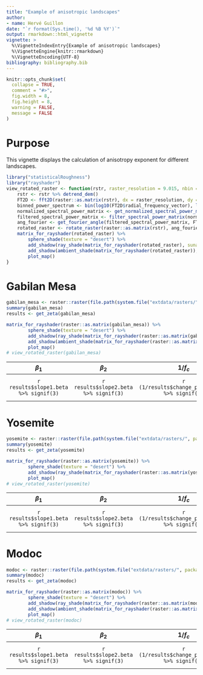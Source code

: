 ```yaml
---
title: "Example of anisotropic landscapes"
author:
- name: Hervé Guillon
date: "`r format(Sys.time(), '%d %B %Y')`"
output: rmarkdown::html_vignette
vignette: >
  %\VignetteIndexEntry{Example of anisotropic landscapes}
  %\VignetteEngine{knitr::rmarkdown}
  %\VignetteEncoding{UTF-8}
bibliography: bibliography.bib
---
```


```r
knitr::opts_chunk$set(
  collapse = TRUE,
  comment = "#>",
  fig.width = 8, 
  fig.height = 8,
  warning = FALSE,
  message = FALSE
)
```

# Purpose

This vignette displays the calculation of anisotropy exponent for different landscapes.

```r
library("statisticalRoughness")
library("rayshader")
view_rotated_raster <- function(rstr, raster_resolution = 9.015, nbin = 50, .Hann = TRUE, .quantile_prob = c(0.9999)){
	rstr <- rstr %>% detrend_dem() 
	FT2D <- fft2D(raster::as.matrix(rstr), dx = raster_resolution, dy = raster_resolution, Hann = .Hann)
	binned_power_spectrum <- bin(log10(FT2D$radial_frequency_vector), log10(FT2D$spectral_power_vector), nbin) %>% na.omit()
	normalized_spectral_power_matrix <- get_normalized_spectral_power_matrix(binned_power_spectrum, FT2D)
	filtered_spectral_power_matrix <- filter_spectral_power_matrix(normalized_spectral_power_matrix, FT2D, quantile_prob = .quantile_prob)
	ang_fourier <- get_fourier_angle(filtered_spectral_power_matrix, FT2D)
	rotated_raster <- rotate_raster(raster::as.matrix(rstr), ang_fourier)
	matrix_for_rayshader(rotated_raster) %>%
		sphere_shade(texture = "desert") %>%
	    add_shadow(ray_shade(matrix_for_rayshader(rotated_raster), sunaltitude = 20), max_darken = 0.3) %>%  
	    add_shadow(ambient_shade(matrix_for_rayshader(rotated_raster)), 0) %>%
	    plot_map()
}
```

# Gabilan Mesa

```r
gabilan_mesa <- raster::raster(file.path(system.file("extdata/rasters/", package = "statisticalRoughness"), "gabilan_mesa.tif"))
summary(gabilan_mesa)
results <- get_zeta(gabilan_mesa)
```

```r
matrix_for_rayshader(raster::as.matrix(gabilan_mesa)) %>%
		sphere_shade(texture = "desert") %>%
	    add_shadow(ray_shade(matrix_for_rayshader(raster::as.matrix(gabilan_mesa)), sunaltitude = 20), max_darken = 0.3) %>%  
	    add_shadow(ambient_shade(matrix_for_rayshader(raster::as.matrix(gabilan_mesa))), 0) %>%
	    plot_map()
# view_rotated_raster(gabilan_mesa)
```

|               $\beta_1$               |               $\beta_2$               |                     $1/f_c$                     |             $\alpha_{1,x}$              |             $\alpha_{1,y}$              |           $\zeta_{1}$           |             $\alpha_{2,x}$              |             $\alpha_{2,y}$              |            $\zeta_2$            |                                        $r_c$                                        | $r_{max}$                                                                     | $\theta_x$                             | $\theta_y$                            |
|:-------------------------------------:|:-------------------------------------:|:-----------------------------------------------:|:---------------------------------------:|:---------------------------------------:|:-------------------------------:|:---------------------------------------:|:---------------------------------------:|:-------------------------------:|:-----------------------------------------------------------------------------------:|:------------------------------------------------------------------------------|:---------------------------------------|:--------------------------------------|
| `r results$slope1.beta %>% signif(3)` | `r results$slope2.beta %>% signif(3)` | `r (1/results$change_point.beta) %>% signif(3)` | `r results$slope1_mean.x %>% signif(3)` | `r results$slope1_mean.y %>% signif(3)` | `r results$zeta1 %>% signif(3)` | `r results$slope2_mean.x %>% signif(3)` | `r results$slope2_mean.y %>% signif(3)` | `r results$zeta2 %>% signif(3)` | `r mean(c(results$change_point_mean.x, results$change_point_mean.y)) %>% signif(3)` | `r mean(c(results$max_point_mean.x, results$max_point_mean.y)) %>% signif(3)` | `r results$theta %% 180 %>% signif(3)` | `r results$theta %% 90 %>% signif(3)` |


# Yosemite

```r
yosemite <- raster::raster(file.path(system.file("extdata/rasters/", package = "statisticalRoughness"), "yosemite.tif"))
summary(yosemite)
results <- get_zeta(yosemite) 
```

```r
matrix_for_rayshader(raster::as.matrix(yosemite)) %>%
		sphere_shade(texture = "desert") %>%
	    add_shadow(ray_shade(matrix_for_rayshader(raster::as.matrix(yosemite)), sunaltitude = 20), max_darken = 0.3) %>%  
	    plot_map()
# view_rotated_raster(yosemite)
```

|               $\beta_1$               |               $\beta_2$               |                     $1/f_c$                     |             $\alpha_{1,x}$              |             $\alpha_{1,y}$              |           $\zeta_{1}$           |             $\alpha_{2,x}$              |             $\alpha_{2,y}$              |            $\zeta_2$            |                                        $r_c$                                        | $r_{max}$                                                                     | $\theta_x$                             | $\theta_y$                            |
|:-------------------------------------:|:-------------------------------------:|:-----------------------------------------------:|:---------------------------------------:|:---------------------------------------:|:-------------------------------:|:---------------------------------------:|:---------------------------------------:|:-------------------------------:|:-----------------------------------------------------------------------------------:|:------------------------------------------------------------------------------|:---------------------------------------|:--------------------------------------|
| `r results$slope1.beta %>% signif(3)` | `r results$slope2.beta %>% signif(3)` | `r (1/results$change_point.beta) %>% signif(3)` | `r results$slope1_mean.x %>% signif(3)` | `r results$slope1_mean.y %>% signif(3)` | `r results$zeta1 %>% signif(3)` | `r results$slope2_mean.x %>% signif(3)` | `r results$slope2_mean.y %>% signif(3)` | `r results$zeta2 %>% signif(3)` | `r mean(c(results$change_point_mean.x, results$change_point_mean.y)) %>% signif(3)` | `r mean(c(results$max_point_mean.x, results$max_point_mean.y)) %>% signif(3)` | `r results$theta %% 180 %>% signif(3)` | `r results$theta %% 90 %>% signif(3)` |



# Modoc

```r
modoc <- raster::raster(file.path(system.file("extdata/rasters/", package = "statisticalRoughness"), "modoc.tif"))
summary(modoc)
results <- get_zeta(modoc) 
```

```r
matrix_for_rayshader(raster::as.matrix(modoc)) %>%
		sphere_shade(texture = "desert") %>%
	    add_shadow(ray_shade(matrix_for_rayshader(raster::as.matrix(modoc)), sunaltitude = 20), max_darken = 0.3) %>%  
	    add_shadow(ambient_shade(matrix_for_rayshader(raster::as.matrix(modoc))), 0) %>%
	    plot_map()
# view_rotated_raster(modoc)
```

|               $\beta_1$               |               $\beta_2$               |                     $1/f_c$                     |             $\alpha_{1,x}$              |             $\alpha_{1,y}$              |           $\zeta_{1}$           |             $\alpha_{2,x}$              |             $\alpha_{2,y}$              |            $\zeta_2$            |                                        $r_c$                                        | $r_{max}$                                                                     | $\theta_x$                             | $\theta_y$                            |
|:-------------------------------------:|:-------------------------------------:|:-----------------------------------------------:|:---------------------------------------:|:---------------------------------------:|:-------------------------------:|:---------------------------------------:|:---------------------------------------:|:-------------------------------:|:-----------------------------------------------------------------------------------:|:------------------------------------------------------------------------------|:---------------------------------------|:--------------------------------------|
| `r results$slope1.beta %>% signif(3)` | `r results$slope2.beta %>% signif(3)` | `r (1/results$change_point.beta) %>% signif(3)` | `r results$slope1_mean.x %>% signif(3)` | `r results$slope1_mean.y %>% signif(3)` | `r results$zeta1 %>% signif(3)` | `r results$slope2_mean.x %>% signif(3)` | `r results$slope2_mean.y %>% signif(3)` | `r results$zeta2 %>% signif(3)` | `r mean(c(results$change_point_mean.x, results$change_point_mean.y)) %>% signif(3)` | `r mean(c(results$max_point_mean.x, results$max_point_mean.y)) %>% signif(3)` | `r results$theta %% 180 %>% signif(3)` | `r results$theta %% 90 %>% signif(3)` |
